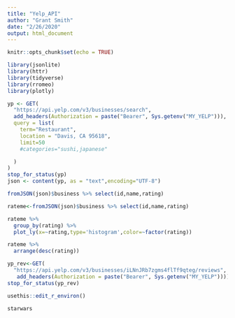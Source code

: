 ```yaml
---
title: "Yelp_API"
author: "Grant Smith"
date: "2/26/2020"
output: html_document
---
```


```r
knitr::opts_chunk$set(echo = TRUE)
```

```r
library(jsonlite)
library(httr)
library(tidyverse)
library(rromeo)
library(plotly)
```


```r
yp <- GET(
  "https://api.yelp.com/v3/businesses/search",
  add_headers(Authorization = paste("Bearer", Sys.getenv("MY_YELP"))),
  query = list(
    term="Restaurant",
    location = "Davis, CA 95618",
    limit=50
    #categories="sushi,japanese"

  )
)
stop_for_status(yp)
json <- content(yp, as = "text",encoding="UTF-8")

fromJSON(json)$business %>% select(id,name,rating)

rateme<-fromJSON(json)$business %>% select(id,name,rating)

rateme %>% 
  group_by(rating) %>% 
  plot_ly(x=~rating,type='histogram',color=~factor(rating))
```

```r
rateme %>% 
  arrange(desc(rating))
```

```r
yp_rev<-GET(
  "https://api.yelp.com/v3/businesses/iLNnJRb7zgms4flTf9qteg/reviews",
   add_headers(Authorization = paste("Bearer", Sys.getenv("MY_YELP"))))
stop_for_status(yp_rev)

```

```r
usethis::edit_r_environ()
```

```r
starwars
```

